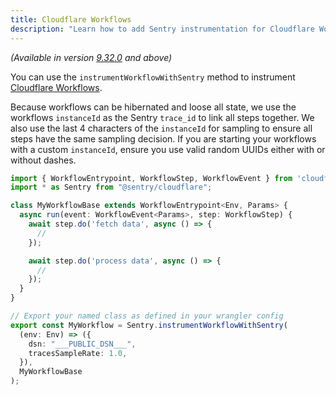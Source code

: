 ```yaml
---
title: Cloudflare Workflows
description: "Learn how to add Sentry instrumentation for Cloudflare Workflows."
---
```


_(Available in version [9.32.0](https://github.com/getsentry/sentry-javascript/releases/tag/9.32.0) and above)_

You can use the `instrumentWorkflowWithSentry` method to instrument [Cloudflare
Workflows](https://developers.cloudflare.com/workflows/).

Because workflows can be hibernated and loose all state, we use the workflows
`instanceId` as the Sentry `trace_id` to link all steps together. We also use
the last 4 characters of the `instanceId` for sampling to ensure all steps have
the same sampling decision. If you are starting your workflows with a custom
`instanceId`, ensure you use valid random UUIDs either with or without dashes.

```typescript
import { WorkflowEntrypoint, WorkflowStep, WorkflowEvent } from 'cloudflare:workers';
import * as Sentry from "@sentry/cloudflare";

class MyWorkflowBase extends WorkflowEntrypoint<Env, Params> {
  async run(event: WorkflowEvent<Params>, step: WorkflowStep) {
    await step.do('fetch data', async () => {
      //
    });

    await step.do('process data', async () => {
      //
    });
  }
}

// Export your named class as defined in your wrangler config
export const MyWorkflow = Sentry.instrumentWorkflowWithSentry(
  (env: Env) => ({
    dsn: "___PUBLIC_DSN___",
    tracesSampleRate: 1.0,
  }),
  MyWorkflowBase
);
```
